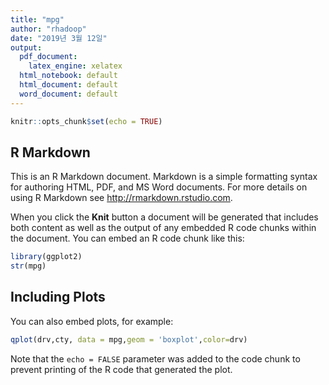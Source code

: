 ```yaml
---
title: "mpg"
author: "rhadoop"
date: "2019년 3월 12일"
output:
  pdf_document:
    latex_engine: xelatex
  html_notebook: default
  html_document: default
  word_document: default
---
```


```r
knitr::opts_chunk$set(echo = TRUE)
```

## R Markdown

This is an R Markdown document. Markdown is a simple formatting syntax for authoring HTML, PDF, and MS Word documents. For more details on using R Markdown see <http://rmarkdown.rstudio.com>.

When you click the **Knit** button a document will be generated that includes both content as well as the output of any embedded R code chunks within the document. You can embed an R code chunk like this:

```r
library(ggplot2)
str(mpg)
```

## Including Plots

You can also embed plots, for example:

```r
qplot(drv,cty, data = mpg,geom = 'boxplot',color=drv)
```


Note that the `echo = FALSE` parameter was added to the code chunk to prevent printing of the R code that generated the plot.
